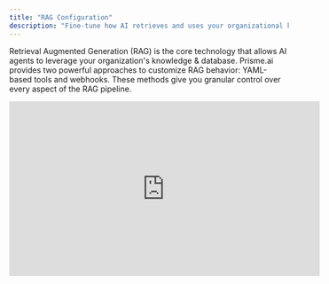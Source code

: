 ```yaml
---
title: "RAG Configuration"
description: "Fine-tune how AI retrieves and uses your organizational knowledge"
---
```


Retrieval Augmented Generation (RAG) is the core technology that allows AI agents to leverage your organization's knowledge & database. Prisme.ai provides two powerful approaches to customize RAG behavior: YAML-based tools and webhooks. These methods give you granular control over every aspect of the RAG pipeline.

<Frame>
  <iframe width="560" height="315" src="https://www.loom.com/embed/868dc01b44534f70bcfa7edbc5936f82?sid=e9792ac5-350f-44b3-b87a-eb095f82531d" title="AI Knowledge Settings" frameBorder="0" allow="accelerometer; autoplay; clipboard-write; encrypted-media; gyroscope; picture-in-picture" allowFullScreen />
</Frame>

## Configuration Approaches

<Tabs>
  <Tab title="AI Knowledge - No-Code UI">
    For basic configurations, you can use the built-in UI settings:

    - **Instructions**
      - Keep clear and precise instructions with _Titles_ and _Sections_.
        - Specify language (Reply in the user language, reply in English only, ...)
        - Tone (Friendly, empathic, formal, ...)
        - Output instructions (concise, detailled, ...)
      - Documents and tools results placed in the \$\{context\} keyword
      - Date placed in the \$\{date\} keyword. Specify your users timezone.
    - **Text Splitter Configuration**
      - Chunk Size
      - Chunk Overlap
      - Enable override by document
    - **Embeddings Settings**
      - Number of chunks to retrieve
    - **Self-Query**
      - Enable LLM query reformulation
      - Configure from AI Store input
      - Used:
        - Automatically, in **AI > Self Query > Enabled**, so the AI dynamically chooses which tags to use for a query
        - Set by the user, In **AI > Self Query > Enabled by the user**. Users will see a "+" button in the AI Store to add tags.
        - Set mandatory tags for user or groups, in the User sharing page.
    - **Query Enhancement**
      - Select model
      - Add instructions and definitions
    - **Post-Processing**
      - Show suggested questions
      - Filter displayed sources
  </Tab>
  <Tab title="AI Builder - YAML Tools">
    For advanced customization, create YAML-based tools to override specific parts of the RAG pipeline:

    ```yaml
    # Example tool definition
    slug: query-reformulation
    name: AIK/Tools/QueryReformulation
    do:
      - Knowledge Client.chat-completion:
          messages:
            - role: assistant
              content: 'Given the following user question, generate 3 alternative phrasings that express the same intent. Return the result as a JSON object with a "reformulations" key.'
            - role: user
              content: 'Question: "{{user_question}}"'
          output: reformulations
      - set:
          name: output
          value:
            value: '{{reformulations}}'
            description: 'alternative phrasings of user question'
    ```

    YAML tools give you complete control with the full power of AI Builder.

    To read the filtered tags of the `self-query` feature in a custom tool, access `body.metadata.aikTags`
  </Tab>
  <Tab title="AI Builder - Webhooks">
    For external processing or integration with existing systems, configure webhooks to intercept and modify RAG behavior:

    ```json
    // Example webhook response to override retrieved chunks
    {
      "chunks": [
        {
          "value": {
            "content": "Custom content to be injected into the LLM prompt",
            "knowledgeId": "document-id-123"
          }
        }
      ]
    }
    ```

    Webhooks provide maximum flexibility and integration capabilities.
  </Tab>
</Tabs>

## RAG Pipeline Components

The RAG pipeline in Prisme.ai consists of several stages, each of which can be customized using YAML tools or webhooks:

<Steps>
  <Step title="Query Processing">
    Transform and enhance the user's question before retrieval
  </Step>
  <Step title="Retrieval">
    Find relevant documents in your knowledge base
  </Step>
  <Step title="Context Assembly">
    Organize retrieved documents into a coherent context
  </Step>
  <Step title="Prompt Generation">
    Create the prompt that will be sent to the LLM
  </Step>
  <Step title="Response Generation">
    Generate the final answer using the LLM
  </Step>
  <Step title="Post-Processing">
    Enhance the response with additional information or formatting
  </Step>
</Steps>

## YAML Tool Examples

<Accordion title="Query Reformulation">
  This tool enhances user queries by generating alternative phrasings:

  ```yaml
  slug: query-reformulator
  name: AIK/Tools/QueryReformulator
  do:
    - Knowledge Client.chat-completion:
        messages:
          - role: assistant
            content: 'Given the following user question, generate 3 alternative phrasings that express the same intent. Return the result as a JSON object with a "reformulations" key.'
          - role: user
            content: 'Question: "{{user_question}}"'
        output: reformulations
    - set:
        name: output
        value:
          value: '{{reformulations}}'
          description: 'alternative phrasings of user question'
  ```

  **Usage scenario**: Improve retrieval quality for ambiguous or tersely worded queries.
</Accordion>

<Accordion title="Web Search Tool">
  This tool augments the knowledge base with real-time web search results:

  ```yaml
  slug: Web-browsing
  name: AIK/Tools/Web browsing
  do:
    - conditions:
        '{{body.projectId}} != {{config.agentCredentials.projectId}} || !{{run.sourceWorkspaceId}} || {{run.sourceWorkspaceId}} != {{global.workspacesRegistry["ai-knowledge"].id}}':
          - set:
              name: output
              value:
                error: Forbidden
          - break: {}
    - Serper.run:
        type: '{{body.arguments.type}}'
        q: '{{body.arguments.query}}'
        ql: '{{body.arguments.country}}'
        location: '{{body.arguments.location}}'
        num: 20
        output: search
        hl: '{{body.arguments.lg}}'
        tbs: '{{body.arguments.tbs}}'
    - set:
        name: currentDate
        value: '{% date({{run.date}}).iso %}'
    - set:
        name: output
        value:
          value: '{{search}}'
          description: List of search results
  validateArguments: true
  arguments:
    body:
      type: object
      properties:
        arguments:
          type: object
          properties:
            type:
              type: string
              enum:
                - search
                - news
                - images
                - videos
                - places
                - reviews
                - scholar
                - patents
                - shopping
            query:
              type: string
              title: User query
            country:
              type: string
              title: Country
            lg:
              type: string
              title: lg
            location:
              type: string
              title: location
            tbs:
              title: Date range
              type: string
              enum:
                - ''
                - qdr:h
                - qdr:d
                - qdr:w
                - qdr:m
                - qdr:y
              enumNames:
                - Any time
                - Past hours
                - Past 24 hours
                - Past week
                - Past month
                - Past year
  description: Return list of web browsing results.
  output:
    type: tool_result
    output: '{{output}}'
  when:
    endpoint: true
  labels:
    - tools
  ```

  **Usage scenario**: Supplement your knowledge base with up-to-date information from the web.
</Accordion>

<Accordion title="Semantic Chunking">
  This tool implements intelligent document chunking based on semantic boundaries:

  ```yaml
  slug: semantic-chunker
  name: AIK/Tools/SemanticChunker
  do:
    - Knowledge Client.chat-completion:
        messages:
          - role: system
            content: "You are a document processing assistant. Your task is to split the document into semantic chunks maintaining coherent topics and context. Each chunk should be between 200-500 tokens."
          - role: user
            content: "Please split the following document into semantic chunks:\n\n{{document_text}}"
        output: chunks_result
    - set:
        name: output
        value:
          value: '{{chunks_result}}'
          description: 'Document split into semantic chunks'
  ```

  **Usage scenario**: Improve retrieval quality for documents with complex structure or mixed topics.
</Accordion>

<Accordion title="Dynamic RAG Parameters">
  This tool dynamically adjusts retrieval parameters based on query complexity:

  ```yaml
  slug: dynamic-rag-params
  name: AIK/Tools/DynamicRAGParams
  do:
    - Knowledge Client.chat-completion:
        messages:
          - role: system
            content: "Analyze the user query and determine optimal RAG parameters. Return a JSON object with: {\"chunks\": number of chunks to retrieve (1-10), \"threshold\": minimum similarity score (0.1-0.9), \"diversity\": diversity factor (0.1-0.9)}"
          - role: user
            content: "Query: {{user_question}}"
        output: rag_params
    - set:
        name: output
        value:
          value: '{{rag_params}}'
          description: 'Dynamically optimized RAG parameters'
  ```

  **Usage scenario**: Automatically optimize retrieval for different query types (simple vs. complex, factual vs. exploratory).
</Accordion>

<Accordion title="Context Fusion">
  This tool combines information from multiple retrieved chunks into a coherent context:

  ```yaml
  slug: context-fusion
  name: AIK/Tools/ContextFusion
  do:
    - Knowledge Client.chat-completion:
        messages:
          - role: system
            content: "You are a document synthesis expert. Your task is to combine the following document chunks into a coherent, non-redundant context that preserves all relevant information. Focus on removing duplicated information and creating logical transitions between topics."
          - role: user
            content: "User query: {{user_question}}\n\nDocument chunks:\n{{retrieved_chunks}}"
        output: fused_context
    - set:
        name: output
        value:
          value: '{{fused_context}}'
          description: 'Synthesized context from multiple sources'
  ```

  **Usage scenario**: Create more coherent context for complex queries that require information from multiple documents.
</Accordion>

## Webhook Integration

Webhooks provide an alternative approach to customizing the RAG pipeline by intercepting key events and modifying the behavior via external HTTP endpoints.

<Accordion title="Webhook Configuration">
  To configure a webhook for your AI Knowledge agent:

  1. Go to your agent's settings
  2. Navigate to the "Webhooks" section
  3. Enter your HTTPS webhook URL
  4. Select which events to subscribe to

  <Warning>
    All webhook endpoints must use HTTPS and respond within 30 seconds to avoid timeouts.
  </Warning>
</Accordion>

<Accordion title="Document Events">
  Webhooks can intercept document creation, update, and deletion events:

  **Request Example (Document Creation)**:

  ```json
  {
    "type": "documents_created",
    "projectId": "project-id-123",
    "sessionId": "admin-session-id",
    "project": {},
    "payload": {
      "id": "doc-id-123",
      "document": {
        "name": "Sample Document",
        "text": "Document content...",
        "source": {
          "url": "https://example.com/doc"
        },
        "tags": ["product", "technical"],
        "textSplitter": {},
        "status": "published"
      }
    }
  }
  ```

  **Response Example (Modify Document)**:

  ```json
  {
    "status": "published",
    "text": "Modified document content...",
    "name": "Processed Document",
    "tags": ["product", "technical", "verified"],
    "textSplitter": {
      "chunkSize": 300,
      "chunkOverlap": 50
    }
  }
  ```

  This allows you to:

  - Preprocess documents before indexing
  - Add or modify metadata
  - Override chunking settings per document
  - Reject documents that don't meet criteria
</Accordion>

<Accordion title="Query Interception">
  Webhooks can intercept user queries and modify various aspects of the RAG process:

  **Request Example**:

  ```json
  {
    "type": "queries",
    "projectId": "project-id-123",
    "sessionId": "user-session-id",
    "project": {},
    "payload": {
      "input": "How do I reset my password?",
      "messageId": "msg-id-123",
      "history": []
    }
  }
  ```

  **Response Options**:

  1. **Override Retrieved Context**:

  ```json
  {
    "chunks": [
      {
        "value": {
          "content": "To reset your password, go to Settings > Security > Reset Password. You'll receive an email with instructions.",
          "knowledgeId": "doc-id-456"
        }
      }
    ]
  }
  ```

  1. **Override Prompt Generation**:

  ```json
  {
    "prompt": [
      {
        "role": "system",
        "content": "You are a helpful assistant specializing in account security. Use the following context to answer the user's question: [Context: Password resets require verification via email. The reset link expires in 24 hours.]"
      },
      {
        "role": "user",
        "content": "How do I reset my password?"
      }
    ]
  }
  ```

  1. **Override Answer Generation**:

  ```json
  {
    "answer": "To reset your password:\n1. Go to Settings > Security\n2. Click 'Reset Password'\n3. Check your email for instructions\n4. Follow the link within 24 hours\n\nIf you need further assistance, contact support@example.com."
  }
  ```

  1. **Override AI Parameters**:

  ```json
  {
    "aiParameters": {
      "model": "gpt-4",
      "prompt": "Custom prompt template...",
      "max_tokens": 5000,
      "temperature": 0.9,
      "history": false
    }
  }
  ```

  1. **Override Search Results**:

  ```json
  {
    "searchResults": [
      {
        "url": "https://help.example.com/password-reset",
        "content": "Learn how to reset your password and recover access to your account.",
        "name": "Password Reset Guide"
      }
    ]
  }
  ```
</Accordion>

<Accordion title="Test Results Webhook">
  Webhooks can also intercept test results for analysis and evaluation:

  **Request Example**:

  ```json
  {
    "type": "tests_results",
    "projectId": "project-id-123",
    "sessionId": "admin-session-id",
    "project": {},
    "payload": {
      "test": {
        "question": "How do I update my email preferences?",
        "referenceAnswer": "Go to your profile settings and select 'Email Preferences' to update your subscription settings.",
        "answer": "To update your email preferences, navigate to your profile settings and click on the 'Email Preferences' tab where you can modify your subscription settings.",
        "context": "Generated context content..."
      }
    }
  }
  ```

  **Response Example**:

  ```json
  {
    "analysis": "The answer is correct and comprehensive, covering how to find and update email preferences. The content aligns well with the reference answer.",
    "score": 2,
    "context": 1.5
  }
  ```

  This allows you to:

  - Implement custom evaluation metrics
  - Track test results in external systems
  - Apply domain-specific scoring criteria
</Accordion>

## Combining YAML Tools and Webhooks

For the most sophisticated RAG configurations, you can combine YAML tools and webhooks:

<CardGroup cols="2">
  <Card title="Sequential Pipeline" icon="arrow-right">
    Chain multiple YAML tools to create a sequential processing pipeline, with webhooks for external integration at key points.

    **Example**: YAML tool for query reformulation → webhook for sensitive query detection → YAML tool for retrieval customization
  </Card>
  <Card title="Fallback Mechanisms" icon="life-ring">
    Configure webhooks as fallbacks when YAML tools don't produce satisfactory results.

    **Example**: Try native retrieval first, but if no good matches are found, call webhook to query external knowledge bases
  </Card>
  <Card title="A/B Testing" icon="flask">
    Use different YAML tools or webhooks based on query characteristics or for experimentation.

    **Example**: Route technical questions through one pipeline and customer support questions through another
  </Card>
  <Card title="Hybrid Processing" icon="object-group">
    Let webhooks handle some RAG components while YAML tools handle others.

    **Example**: Webhook handles retrieval from proprietary databases, YAML tool handles context optimization
  </Card>
</CardGroup>

## Best Practices

<Accordion title="YAML Tool Development">
  - Start with simple tools and incrementally add complexity
  - Use a consistent naming convention for tools
  - Thoroughly test tools with varied inputs
  - Document each tool's purpose and expected inputs/outputs
  - Consider performance implications for complex processing
</Accordion>

<Accordion title="Webhook Implementation">
  - Ensure webhooks are hosted on reliable, low-latency infrastructure
  - Implement proper error handling and fallbacks
  - Cache results when appropriate to improve response times
  - Use secure authentication to protect sensitive data
  - Monitor webhook performance and error rates
</Accordion>

<Accordion title="RAG Pipeline Design">
  - Clearly define which components require customization
  - Choose the appropriate approach (UI, YAML, webhook) based on complexity
  - Test changes incrementally to isolate effects
  - Monitor key metrics before and after changes
  - Document your RAG pipeline configuration for maintainability
</Accordion>

## Next Steps

<CardGroup cols="2">
  <Card title="Tools Integration" icon="screwdriver-wrench" href="tools-integration">
    Learn more about integrating specialized tools with AI Knowledge
  </Card>
  <Card title="Agent Testing" icon="vial" href="agent-testing">
    Test and validate your RAG configuration
  </Card>
  <Card title="Advanced RAG" icon="wand-sparkles" href="advanced-rag">
    Explore sophisticated RAG architectures
  </Card>
  <Card title="Analytics" icon="chart-line" href="analytics">
    Monitor your RAG pipeline's performance
  </Card>
</CardGroup>